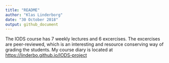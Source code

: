 ```yaml
---
title: "README"
author: "Klas Linderborg"
date: "30 October 2018"
output: github_document
---
```


The IODS course has 7 weekly lectures and 6 excercises. The excercises are peer-reviewed, which is an interesting and resource conserving way of grading the students.
My course diary is located at <https://linderbo.github.io/IODS-project>